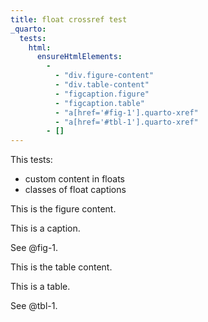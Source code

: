 ```yaml
---
title: float crossref test
_quarto:
  tests:
    html:
      ensureHtmlElements:
        - 
          - "div.figure-content"
          - "div.table-content"
          - "figcaption.figure"
          - "figcaption.table"
          - "a[href='#fig-1'].quarto-xref"
          - "a[href='#tbl-1'].quarto-xref"
        - []
---
```


This tests:

- custom content in floats
- classes of float captions

::: {#fig-1}

::: {.figure-content}
This is the figure content.
:::

This is a caption.

:::

See @fig-1.


::: {#tbl-1}

::: {.table-content}
This is the table content.
:::

This is a table.

:::

See @tbl-1.